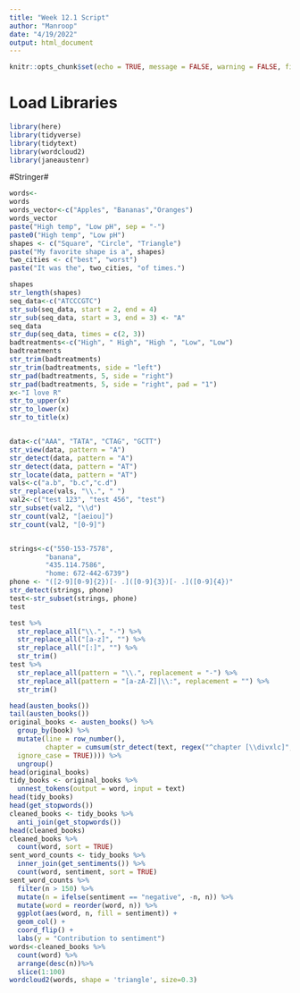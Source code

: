 ```yaml
---
title: "Week 12.1 Script"
author: "Manroop"
date: "4/19/2022"
output: html_document
---
```


```r
knitr::opts_chunk$set(echo = TRUE, message = FALSE, warning = FALSE, fig.path = "../Output/")
```

# Load Libraries #
```r
library(here)
library(tidyverse)
library(tidytext)
library(wordcloud2)
library(janeaustenr)
```

#Stringer#

```r

words<-
words
words_vector<-c("Apples", "Bananas","Oranges")
words_vector
paste("High temp", "Low pH", sep = "-")
paste0("High temp", "Low pH")
shapes <- c("Square", "Circle", "Triangle")
paste("My favorite shape is a", shapes)
two_cities <- c("best", "worst")
paste("It was the", two_cities, "of times.")

shapes 
str_length(shapes) 
seq_data<-c("ATCCCGTC")
str_sub(seq_data, start = 2, end = 4) 
str_sub(seq_data, start = 3, end = 3) <- "A" 
seq_data
str_dup(seq_data, times = c(2, 3)) 
badtreatments<-c("High", " High", "High ", "Low", "Low")
badtreatments
str_trim(badtreatments) 
str_trim(badtreatments, side = "left") 
str_pad(badtreatments, 5, side = "right")
str_pad(badtreatments, 5, side = "right", pad = "1") 
x<-"I love R"
str_to_upper(x)
str_to_lower(x) 
str_to_title(x) 


data<-c("AAA", "TATA", "CTAG", "GCTT")
str_view(data, pattern = "A") 
str_detect(data, pattern = "A")
str_detect(data, pattern = "AT")
str_locate(data, pattern = "AT")
vals<-c("a.b", "b.c","c.d")
str_replace(vals, "\\.", " ") 
val2<-c("test 123", "test 456", "test")
str_subset(val2, "\\d")
str_count(val2, "[aeiou]")
str_count(val2, "[0-9]")


strings<-c("550-153-7578",
         "banana",
         "435.114.7586",
         "home: 672-442-6739")
phone <- "([2-9][0-9]{2})[- .]([0-9]{3})[- .]([0-9]{4})"
str_detect(strings, phone) 
test<-str_subset(strings, phone)  
test

test %>%
  str_replace_all("\\.", "-") %>%
  str_replace_all("[a-z]", "") %>%
  str_replace_all("[:]", "") %>%
  str_trim()
test %>%
  str_replace_all(pattern = "\\.", replacement = "-") %>% 
  str_replace_all(pattern = "[a-zA-Z]|\\:", replacement = "") %>%
  str_trim() 

head(austen_books()) 
tail(austen_books())
original_books <- austen_books() %>%
  group_by(book) %>%
  mutate(line = row_number(), 
         chapter = cumsum(str_detect(text, regex("^chapter [\\divxlc]", 
  ignore_case = TRUE)))) %>% 
  ungroup() 
head(original_books)
tidy_books <- original_books %>%
  unnest_tokens(output = word, input = text) 
head(tidy_books) 
head(get_stopwords()) 
cleaned_books <- tidy_books %>%
  anti_join(get_stopwords()) 
head(cleaned_books)
cleaned_books %>%
  count(word, sort = TRUE)
sent_word_counts <- tidy_books %>%
  inner_join(get_sentiments()) %>% 
  count(word, sentiment, sort = TRUE) 
sent_word_counts %>%
  filter(n > 150) %>% 
  mutate(n = ifelse(sentiment == "negative", -n, n)) %>% 
  mutate(word = reorder(word, n)) %>% 
  ggplot(aes(word, n, fill = sentiment)) +
  geom_col() +
  coord_flip() +
  labs(y = "Contribution to sentiment")
words<-cleaned_books %>%
  count(word) %>% 
  arrange(desc(n))%>%
  slice(1:100)
wordcloud2(words, shape = 'triangle', size=0.3)
```
